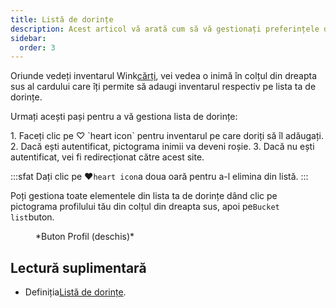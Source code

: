 ```yaml
---
title: Listă de dorințe
description: Acest articol vă arată cum să vă gestionați preferințele de călătorie pe Wink
sidebar:
  order: 3
---
```


Oriunde vedeți inventarul Wink[cărți](/studio/cards), vei vedea o inimă în colțul din dreapta sus al cardului care îți permite să adaugi inventarul respectiv pe lista ta de dorințe.

Urmați acești pași pentru a vă gestiona lista de dorințe:

<Steps>
  1. Faceți clic pe ♡ `heart icon` pentru inventarul pe care doriți să îl adăugați.
  2. Dacă ești autentificat, pictograma inimii va deveni roșie.
  3. Dacă nu ești autentificat, vei fi redirecționat către acest site.
</Steps>


:::sfat
Dați clic pe ♥️`heart icon`a doua oară pentru a-l elimina din listă.
:::

Poți gestiona toate elementele din lista ta de dorințe dând clic pe pictograma profilului tău din colțul din dreapta sus, apoi pe`Bucket list`buton.

<figure>
  <CloudinaryImage width="350" height="404" resize="scale" quality="best" alt="Butonul Cont după autentificare" src="academy/account-button-auth-open" errorImage="noimage_opaque_nyrtl0.png" />

  <figcaption>*Buton Profil (deschis)*</figcaption>
</figure>


## Lectură suplimentară

* Definiția[Listă de dorințe](https://en.wikipedia.org/wiki/Bucket_list).

